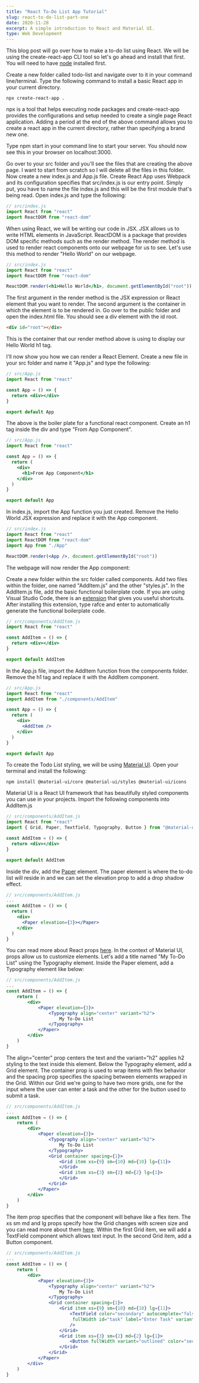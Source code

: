 ---
title: "React To-Do List App Tutorial"
slug: react-to-do-list-part-one
date: 2020-11-28
excerpt: A simple introduction to React and Material UI.
type: Web Development
---

This blog post will go over how to make a to-do list using React. We will be using the create-react-app CLI tool so let's go ahead and install that first. You will need to have [node](https://nodejs.org/en/) installed first.

Create a new folder called todo-list and navigate over to it in your command line/terminal. Type the following command to install a basic React app in your current directory.

```
npx create-react-app .
```

npx is a tool that helps executing node packages and create-react-app provides the configurations and setup needed to create a single page React application.
Adding a period at the end of the above command allows you to create a react app in the current directory, rather than specifying a brand new one.

Type npm start in your command line to start your server. You should now see this in your browser on localhost:3000.

Go over to your src folder and you'll see the files that are creating the above page. I want to start from scratch so I will delete all the files in this folder. Now create a new index.js and App.js file. Create React App uses Webpack and its configuration specifies that src/index.js is our entry point. Simply put, you have to name the file index.js and this will be the first module that's being read. Open index.js and type the following:

```jsx
// src/index.js
import React from "react"
import ReactDOM from "react-dom"
```

When using React, we will be writing our code in JSX. JSX allows us to write HTML elements in JavaScript. ReactDOM is a package that provides DOM specific methods such as the render method. The render method is used to render react components onto our webpage for us to see. Let's use this method to render "Hello World" on our webpage.

```jsx {5}
// src/index.js
import React from "react"
import ReactDOM from "react-dom"

ReactDOM.render(<h1>Hello World</h1>, document.getElementById("root"))
```

The first argument in the render method is the JSX expression or React element that you want to render. The second argument is the container in which the element is to be rendered in. Go over to the public folder and open the index.html file. You should see a div element with the id root.

```html
<div id="root"></div>
```

This is the container that our render method above is using to display our Hello World h1 tag.

I'll now show you how we can render a React Element. Create a new file in your src folder and name it "App.js" and type the following:

```jsx
// src/App.js
import React from "react"

const App = () => {
  return <div></div>
}

export default App
```

The above is the boiler plate for a functional react component. Create an h1 tag inside the div and type "From App Component".

```jsx {7}
// src/App.js
import React from "react"

const App = () => {
  return (
    <div>
      <h1>From App Component</h1>
    </div>
  )
}

export default App
```

In index.js, import the App function you just created. Remove the Hello World JSX expression and replace it with the App component.

```jsx {4,6}
// src/index.js
import React from "react"
import ReactDOM from "react-dom"
import App from "./App"

ReactDOM.render(<App />, document.getElementById("root"))
```

The webpage will now render the App component:

Create a new folder within the src folder called components. Add two files within the folder, one named "AddItem.js" and the other "styles.js". In the AddItem.js file, add the basic functional boilerplate code. If you are using Visual Studio Code, there is an [extension](https://marketplace.visualstudio.com/items?itemName=dsznajder.es7-react-js-snippets) that gives you useful shortcuts. After installing this extension, type rafce and enter to automatically generate the functional boilerplate code.

```jsx
// src/components/AddItem.js
import React from "react"

const AddItem = () => {
  return <div></div>
}

export default AddItem
```

In the App.js file, import the AddItem function from the components folder. Remove the h1 tag and replace it with the AddItem component.

```jsx {3,8}
// src/App.js
import React from "react"
import AddItem from "./components/AddItem"

const App = () => {
  return (
    <div>
      <AddItem />
    </div>
  )
}

export default App
```

To create the Todo List styling, we will be using [Material UI](https://material-ui.com/). Open your terminal and install the following:

```
npm install @material-ui/core @material-ui/styles @material-ui/icons
```

Material UI is a React UI framework that has beautifully styled components you can use in your projects. Import the following components into AddItem.js

```jsx {1,3}
// src/components/AddItem.js
import React from "react"
import { Grid, Paper, Textfield, Typography, Button } from "@material-ui/core"

const AddItem = () => {
  return <div></div>
}

export default AddItem
```

Inside the div, add the [Paper](https://material-ui.com/components/paper/) element. The paper element is where the to-do list will reside in and we can set the elevation prop to add a drop shadow effect.

```jsx {6}
// src/components/AddItem.js
...
const AddItem = () => {
  return (
    <div>
      <Paper elevation={3}></Paper>
    </div>
  )
}
```

You can read more about React props [here](https://www.w3schools.com/react/react_props.asp). In the context of Material UI, props allow us to customize elements. Let's add a title named "My To-Do List" using the Typography element. Inside the Paper element, add a Typography element like below:

```jsx {7-9}
// src/components/AddItem.js
...
const AddItem = () => {
    return (
        <div>
            <Paper elevation={3}>
                <Typography align="center" variant="h2">
                    My To-Do List
                </Typography>
            </Paper>
        </div>
    )
}
```

The align="center" prop centers the text and the variant="h2" applies h2 styling to the text inside this element. Below the Typography element, add a Grid element. The container prop is used to wrap items with flex behavior and the spacing prop specifies the spacing between elements wrapped in the Grid. Within our Grid we're going to have two more grids, one for the input where the user can enter a task and the other for the button used to submit a task.

```jsx {10-15}
// src/components/AddItem.js
...
const AddItem = () => {
    return (
        <div>
            <Paper elevation={3}>
                <Typography align="center" variant="h2">
                    My To-Do List
                </Typography>
                <Grid container spacing={1}>
                    <Grid item xs={9} sm={10} md={10} lg={11}>
                    </Grid>
                    <Grid item xs={3} sm={2} md={2} lg={1}>
                    </Grid>
                </Grid>
            </Paper>
        </div>
    )
}
```

The item prop specifies that the component will behave like a flex item. The xs sm md and lg props specify how the Grid changes with screen size and you can read more about them [here](https://material-ui.com/components/grid/).
Within the first Grid item, we will add a TextField component which allows text input. In the second Grid item, add a Button component.

```jsx {12-14,17}
// src/components/AddItem.js
...
const AddItem = () => {
    return (
        <div>
            <Paper elevation={3}>
                <Typography align="center" variant="h2">
                    My To-Do List
                </Typography>
                <Grid container spacing={1}>
                    <Grid item xs={9} sm={10} md={10} lg={11}>
                        <TextField color="secondary" autocomplete="false"
                         fullWidth id="task" label="Enter Task" variant="outlined"
                        />
                    </Grid>
                    <Grid item xs={3} sm={2} md={2} lg={1}>
                        <Button fullWidth variant="outlined" color="secondary" >
                    </Grid>
                </Grid>
            </Paper>
        </div>
    )
}
```
